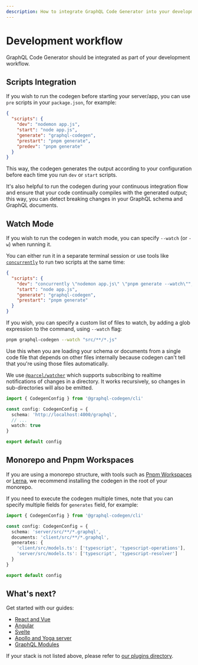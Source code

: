 ```yaml
---
description: How to integrate GraphQL Code Generator into your development workflow. Learn how to run it in watch mode, or as part of your CI flow.
---
```


# Development workflow

GraphQL Code Generator should be integrated as part of your development workflow.

## Scripts Integration

If you wish to run the codegen before starting your server/app, you can use `pre` scripts in your `package.json`, for example:

```json filename="package.json" {6-7}
{
  "scripts": {
    "dev": "nodemon app.js",
    "start": "node app.js",
    "generate": "graphql-codegen",
    "prestart": "pnpm generate",
    "predev": "pnpm generate"
  }
}
```

This way, the codegen generates the output according to your configuration before each time you run `dev` or `start` scripts.

It's also helpful to run the codegen during your continuous integration flow and ensure that your code continually compiles with the generated output; this way, you can detect breaking changes in your GraphQL schema and GraphQL documents.

## Watch Mode

If you wish to run the codegen in watch mode, you can specify `--watch` (or `-w`) when running it.

You can either run it in a separate terminal session or use tools like [`concurrently`](https://npmjs.com/package/concurrently) to run two scripts at the same time:

```json {3} /--watch/
{
  "scripts": {
    "dev": "concurrently \"nodemon app.js\" \"pnpm generate --watch\"",
    "start": "node app.js",
    "generate": "graphql-codegen",
    "prestart": "pnpm generate"
  }
}
```

If you wish, you can specify a custom list of files to watch, by adding a glob expression to the command, using `--watch` flag:

```sh /"src/**/*.js"/
pnpm graphql-codegen --watch "src/**/*.js"
```

Use this when you are loading your schema or documents from a single code file that depends on other files internally because codegen can't tell that you're using those files automatically.

We use [`@parcel/watcher`](https://github.com/parcel-bundler/watcher) which supports subscribing to realtime notifications of changes in a directory. It works recursively, so changes in sub-directories will also be emitted.

```ts {6-10}
import { CodegenConfig } from '@graphql-codegen/cli'

const config: CodegenConfig = {
  schema: 'http://localhost:4000/graphql',
  // ...
  watch: true
}

export default config
```

## Monorepo and Pnpm Workspaces

If you are using a monorepo structure, with tools such as [Pnpm Workspaces](https://pnpm.io/workspaces) or [Lerna](https://github.com/lerna/lerna), we recommend installing the codegen in the root of your monorepo.

If you need to execute the codegen multiple times, note that you can specify multiple fields for `generates` field, for example:

```ts {7-8}
import { CodegenConfig } from '@graphql-codegen/cli'

const config: CodegenConfig = {
  schema: 'server/src/**/*.graphql',
  documents: 'client/src/**/*.graphql',
  generates: {
    'client/src/models.ts': ['typescript', 'typescript-operations'],
    'server/src/models.ts': ['typescript', 'typescript-resolver']
  }
}

export default config
```

## What's next?

Get started with our guides:

- [React and Vue](/docs/guides/react-vue)
- [Angular](/docs/guides/angular)
- [Svelte](/docs/guides/svelte)
- [Apollo and Yoga server](/docs/guides/graphql-server-apollo-yoga)
- [GraphQL Modules](/docs/guides/graphql-modules)

If your stack is not listed above, please refer to [our plugins directory](/plugins).
